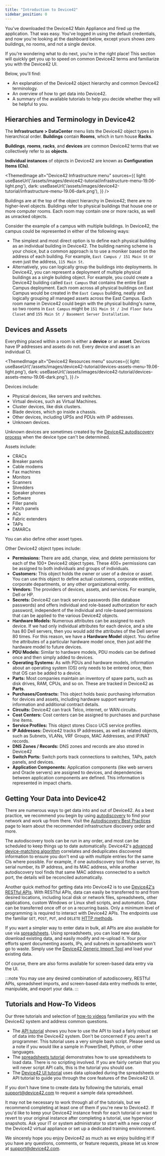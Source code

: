 ```yaml
---
title: "Introduction to Device42"
sidebar_position: 0
---
```



You’ve downloaded the Device42 Main Appliance and fired up the application. That was easy. You've logged in using the default credentials, and now you're looking at the dashboard below, except yours shows zero buildings, no rooms, and not a single device.

If you're wondering what to do next, you're in the right place! This section will quickly get you up to speed on common Device42 terms and familiarize you with the Device42 UI.

Below, you'll find:

- An explanation of the Device42 object hierarchy and common Device42 terminology.
- An overview of how to get data into Device42.
- A summary of the available tutorials to help you decide whether they will be helpful to you.

## Hierarchies and Terminology in Device42

The **Infrastructure > DataCenter** menu lists the Device42 object types in hierarchical order. **Buildings** contain **Rooms**, which in turn house **Racks**.

**Buildings**, **rooms**, **racks**, and **devices** are common Device42 terms that we collectively refer to as **objects**.

**Individual instances** of objects in Device42 are known as **Configuration Items (CIs)**.

<ThemedImage
  alt="Device42 Infrastructure menu"
  sources={{
    light: useBaseUrl('/assets/images/device42-tutorial/infrastructure-menu-19.06-light.png'),
    dark: useBaseUrl('/assets/images/device42-tutorial/infrastructure-menu-19.06-dark.png'),
  }}
/>

Buildings are at the top of the object hierarchy in Device42; there are no higher-level objects. Buildings refer to physical buildings that house one or more computer rooms. Each room may contain one or more racks, as well as unracked objects.

Consider the example of a campus with multiple buildings. In Device42, the campus could be represented in either of the following ways:

- The simplest and most direct option is to define each physical building as an individual building in Device42. The building naming scheme is your choice, but a common approach is to use a moniker based on the address of each building. For example, `East Campus / 151 Main St` or even just the address, `115 Main St`.
- Alternatively, you can logically group the buildings into deployments. In Device42, you can represent a deployment of multiple physical buildings as a single building object. For example, you could create a Device42 building called `East Campus` that contains the entire East Campus deployment. Each room across all physical buildings on East Campus would be created in the `East Campus` building, neatly and logically grouping all managed assets across the East Campus. Each room name in Device42 could begin with the physical building's name, so two rooms in `East Campus` might be `151 Main St / 2nd Floor Data Closet` and `155 Main St / Basement Server Installation`.

## Devices and Assets

Everything placed within a room is either a **device** or an **asset**. Devices have IP addresses and assets do not. Every device and asset is an individual CI.

<ThemedImage
  alt="Device42 Resources menu"
  sources={{
    light: useBaseUrl('/assets/images/device42-tutorial/devices-assets-menu-19.06-light.png'),
    dark: useBaseUrl('/assets/images/device42-tutorial/devices-assets-menu-19.06-dark.png'),
  }}
/>

Devices include:

- Physical devices, like servers and switches.
- Virtual devices, such as Virtual Machines.
- Cluster devices, like disk clusters.
- Blade devices, which go inside a chassis.
- Other devices, including UPSs and PDUs with IP addresses.
- Unknown devices.

Unknown devices are sometimes created by the [Device42 autodiscovery process](/auto-discovery/index.mdx) when the device type can't be determined. 

Assets include:

- CRACs
- Breaker panels
- Cable modems
- Fax machines
- Monitors
- Scanners
- Shredders
- Speaker phones
- Software
- Filler panels
- Patch panels
- ACs
- Fabric extenders
- TAPs
- DMARCs

You can also define other asset types.

Other Device42 object types include:

- **Permissions:** There are add, change, view, and delete permissions for each of the 100+ Device42 object types. These 400+ permissions can be assigned to both individuals and groups of individuals.
- **Customers:** This object holds the owner or user of a device or asset. You can use this object to define actual customers, corporate entities, corporate departments, or any other organizational entity.
- **Vendors:** The providers of devices, assets, and services. For example, Dell or HP.
- **Secrets:** Device42 can track service passwords (like database passwords) and offers individual and role-based authorization for each password, independent of the individual and role-based permissions that can be applied to the various Device42 objects.
- **Hardware Models:** Numerous attributes can be assigned to each device. If we had only individual attributes for each device, and a site has 80 Dell servers, then you would add the attributes of the Dell server 80 times. For this reason, we have a **Hardware Model** object. You define the attributes of a particular hardware model once, then just add the hardware model to future devices.
- **PDU Models:** Similar to hardware models, PDU models can be defined once and then simply added to devices.
- **Operating Systems:** As with PDUs and hardware models, information about an operating system (OS) only needs to be entered once, then that OS can be added to a device.
- **Parts:** Most companies maintain an inventory of spare parts, such as disk drives, RAM, CPUs, and so on. These are tracked in Device42 as **Parts**.
- **Purchases/Contracts:** This object holds basic purchasing information for devices and assets, including hardware support warranty information and additional contract details.
- **Circuits:** Device42 can track Telco, internet, or WAN circuits.
- **Cost Centers:** Cost centers can be assigned to purchases and purchase line items.
- **Service Profiles:** This object stores Cisco UCS service profiles.
- **IP Addresses:** Device42 tracks IP addresses, as well as related objects, such as Subnets, VLANs, VRF Groups, MAC Addresses, and IP/NAT records.
- **DNS Zones / Records:** DNS zones and records are also stored in Device42
- **Switch Ports:** Switch ports track connections to switches, TAPs, patch panels, and devices.
- **Application Components:** Application components (like web servers and Oracle servers) are assigned to devices, and dependencies between application components are defined. This information is represented in impact charts.

## Getting Your Data into Device42

There are numerous ways to get data into and out of Device42. As a best practice, we recommend you begin by using [autodiscovery](/getstarted/getting-started-with-auto-discovery.mdx) to find your network and work up from there. Visit the [Autodiscovery Best Practices](auto-discovery/autodisc-best-practices.mdx) page to learn about the recommended infrastructure discovery order and more.

The autodiscovery tools can be run in any order, and most can be scheduled to keep things up to date automatically. Device42's [advanced device-matching algorithm](https://support.device42.com/hc/en-us/en-us/articles/360009292494-Release-Summary-15-09-02) correlates and deduplicates discovered information to ensure you don't end up with multiple entries for the same CIs where possible. For example, if one autodiscovery tool finds a server, its serial number, its IP address, and its MAC address, while another autodiscovery tool finds that same MAC address connected to a switch port, the details will be reconciled automatically.

Another quick method for getting data into Device42 is to use [Device42's RESTful APIs](https://api.device42.com). With RESTful APIs, data can easily be transferred to and from desired locations, including local disk or network files, spreadsheets, other applications, custom Windows or Linux shell scripts, and automation. Data can be transferred once off or on a recurring basis. Only a minimum level of programming is required to interact with Device42 APIs. The endpoints use the familiar `GET`, `POST`, `PUT`, and `DELETE` [HTTP methods](https://blog.postman.com/what-are-http-methods/).

If you want a simpler way to enter data in bulk, all APIs are also available for use via [spreadsheets](/integration/imports/spreadsheet-imports-and-exports.mdx). Using spreadsheets, you can load new data, download existing data, and easily modify and re-upload it. Your prior efforts spent documenting assets, IPs, and subnets in spreadsheets won't go to waste. Simply use the [Device42 Generic Import Tool](https://www.device42.com/bulk-data-management/) and load your existing data.

Of course, there are also forms available for screen-based data entry via the UI.

:::note
You may use any desired combination of autodiscovery, RESTful APIs, spreadsheet imports, and screen-based data entry methods to enter, manipulate, and export your data.
:::

## Tutorials and How-To Videos

Our three tutorials and selection of [how-to videos](docs/how-to-videos/index.mdx) familiarize you with the Device42 system and address common questions.

- The [API tutorial](getstarted/tutorials/tutorial-loading-data-using-the-api.mdx) shows you how to use the API to load a fairly robust set of data into the Device42 system. Don't be concerned if you aren't a programmer. This tutorial uses a very simple bash script. Please send us a note if you would like a sample in PowerShell, Python, or other languages.
- The [spreadsheets tutorial](/getstarted/tutorials/tutorial-loading-data-using-spreadsheets.mdx) demonstrates how to use spreadsheets to load data. There is no scripting involved. If you are fairly certain that you will never script API calls, this is the tutorial you should use.
- The [Device42 UI tutorial](getstarted/tutorials/tutorial-navigating-the-device42-user-interface.mdx) uses data uploaded during the spreadsheets or API tutorial to guide you through the core features of the Device42 UI.

If you don't have time to create data by following the tutorials, email [support@device42.com](mailto:support@device42.com) to request a sample data spreadsheet.

It may not be necessary to work through all of the tutorials, but we recommend completing at least one of them if you're new to Device42. If you'd like to keep your Device42 instance fresh for each tutorial or want to revert to your original instance after completing a tutorial, use hypervisor snapshots. Ask your IT or system administrator to start with a new copy of the Device42 virtual appliance or set up a dedicated training environment.

We sincerely hope you enjoy Device42 as much as we enjoy building it! If you have any questions, comments, or feature requests, please let us know at [support@device42.com](mailto:support@device42.com).
